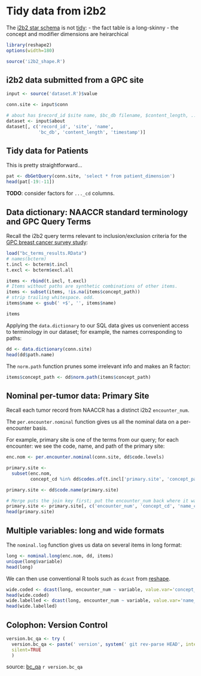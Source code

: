 Tidy data from i2b2
===================

The [i2b2 star schema][fig4] is not [tidy][]:
  - the fact table is a long-skinny
  - the concept and modifier dimensions are heirarchical

[fig4]: http://www.ncbi.nlm.nih.gov/pmc/articles/PMC3000779/figure/fig4/
[tidy]: https://www.jstatsoft.org/article/view/v059i10


```r
library(reshape2)
options(width=180)

source('i2b2_shape.R')
```

## i2b2 data submitted from a GPC site

```r
input <- source('dataset.R')$value

conn.site <- input$conn

# about has $record_id $site name, $bc_db filename, $content_length, ...
dataset <- input$about
dataset[, c('record_id', 'site', 'name',
            'bc_db', 'content_length', 'timestamp')]
```

## Tidy data for Patients

This is pretty straightforward...

```r
pat <- dbGetQuery(conn.site, 'select * from patient_dimension')
head(pat[-19:-11])
```

**TODO**: consider factors for `..._cd` columns.


## Data dictionary: NAACCR standard terminology and GPC Query Terms

Recall the i2b2 query terms relevant to inclusion/exclusion criteria for
the [GPC breast cancer survey study][GPC_BC]:

[GPC_BC]: http://www.public-health.uiowa.edu/herce/research/gpc/index.html

```r
load("bc_terms_results.RData")
# names(bcterm)
t.incl <- bcterm$t.incl
t.excl <- bcterm$excl.all

items <- rbind(t.incl, t.excl)
# Items without paths are synthetic combinations of other items.
items <- subset(items, !is.na(items$concept_path))
# strip trailing whitespace. odd.
items$name <- gsub(' +$', '', items$name)

items
```

Applying the `data.dictionary` to our SQL data gives us convenient access
to terminology in our dataset; for example, the names corresponding to paths:

```r
dd <- data.dictionary(conn.site)
head(dd$path.name)
```

The `norm.path` function prunes some irrelevant info and makes an R factor:
```r
items$concept_path <- dd$norm.path(items$concept_path)
```

## Nominal per-tumor data: Primary Site

Recall each tumor record from NAACCR has a distinct i2b2 `encounter_num`.

The `per.encounter.nominal` function gives us all the nominal data on
a per-encounter basis.

For example, primary site is one of the terms from our query; for each
encounter: we see the code, name, and path of the primary site:

```r
enc.nom <- per.encounter.nominal(conn.site, dd$code.levels)

primary.site <-
  subset(enc.nom,
         concept_cd %in% dd$codes.of(t.incl['primary.site', 'concept_path']))

primary.site <- dd$code.name(primary.site)

# Merge puts the join key first; put the encounter_num back where it was.
primary.site <- primary.site[, c('encounter_num', 'concept_cd', 'name_char', 'concept_path')]
head(primary.site)
```

## Multiple variables: long and wide formats

The `nominal.log` function gives us data on several items in long format:

```r
long <- nominal.long(enc.nom, dd, items)
unique(long$variable)
head(long)
```

We can then use conventional R tools such as `dcast` from [reshape][].

[reshape]: https://github.com/hadley/reshape

```r
wide.coded <- dcast(long, encounter_num ~ variable, value.var='concept_cd')
head(wide.coded)
wide.labelled <- dcast(long, encounter_num ~ variable, value.var='name_char')
head(wide.labelled)
```

## Colophon: Version Control

```r
version.bc_qa <- try (
  version.bc_qa <- paste(' version', system(' git rev-parse HEAD', intern=TRUE)),
  silent=TRUE
  )
```

source: [bc_qa](https://github.com/kumc-bmi/bc_qa) `r version.bc_qa`
